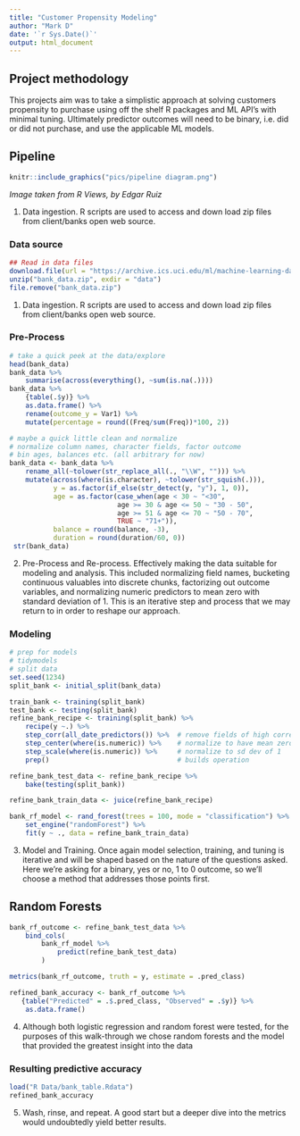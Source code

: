 ```yaml
---
title: "Customer Propensity Modeling"
author: "Mark D"
date: '`r Sys.Date()`'
output: html_document
---
```


## Project methodology  
This projects aim was to take a simplistic approach at solving customers propensity to purchase using off the shelf R packages and ML API's with minimal tuning.  Ultimately predictor outcomes will need to be binary, i.e. did or did not purchase, and use the applicable ML models.  

## Pipeline  

``` r
knitr::include_graphics("pics/pipeline diagram.png")
```

*Image taken from R Views, by Edgar Ruiz*  

1. Data ingestion.  R scripts are used to access and down load zip files from client/banks open web source.  

### Data source  
``` r
## Read in data files
download.file(url = "https://archive.ics.uci.edu/ml/machine-learning-databases/00222/bank.zip", "bank_data.zip", mode = "wb")
unzip("bank_data.zip", exdir = "data")
file.remove("bank_data.zip")
```
1. Data ingestion.  R scripts are used to access and down load zip files from client/banks open web source.  


### Pre-Process  
``` r
# take a quick peek at the data/explore
head(bank_data)
bank_data %>%
    summarise(across(everything(), ~sum(is.na(.))))
bank_data %>%
    {table(.$y)} %>%
    as.data.frame() %>%
    rename(outcome_y = Var1) %>%
    mutate(percentage = round((Freq/sum(Freq))*100, 2))

# maybe a quick little clean and normalize
# normalize column names, character fields, factor outcome 
# bin ages, balances etc. (all arbitrary for now)
bank_data <- bank_data %>%
    rename_all(~tolower(str_replace_all(., "\\W", ""))) %>%
    mutate(across(where(is.character), ~tolower(str_squish(.))),
           y = as.factor(if_else(str_detect(y, "y"), 1, 0)),
           age = as.factor(case_when(age < 30 ~ "<30",
                           age >= 30 & age <= 50 ~ "30 - 50",
                           age >= 51 & age <= 70 ~ "50 - 70",
                           TRUE ~ "71+")),
           balance = round(balance, -3),
           duration = round(duration/60, 0))
 str(bank_data)
```
2. Pre-Process and Re-process. Effectively making the data suitable for modeling and analysis. This included normalizing field names, bucketing continuous valuables into discrete chunks, factorizing out outcome variables, and normalizing numeric predictors to mean zero with standard deviation of 1.  This is an iterative step and process that we may return to in order to reshape our approach.  

### Modeling  
``` r
# prep for models
# tidymodels
# split data
set.seed(1234)
split_bank <- initial_split(bank_data)

train_bank <- training(split_bank)
test_bank <- testing(split_bank)
refine_bank_recipe <- training(split_bank) %>%
    recipe(y ~.) %>%
    step_corr(all_date_predictors()) %>%  # remove fields of high correlation
    step_center(where(is.numeric)) %>%    # normalize to have mean zero
    step_scale(where(is.numeric)) %>%     # normalize to sd dev of 1
    prep()                                # builds operation 

refine_bank_test_data <- refine_bank_recipe %>% 
    bake(testing(split_bank))

refine_bank_train_data <- juice(refine_bank_recipe)

bank_rf_model <- rand_forest(trees = 100, mode = "classification") %>%
    set_engine("randomForest") %>%
    fit(y ~ ., data = refine_bank_train_data)
```
3. Model and Training. Once again model selection, training, and tuning is iterative and will be shaped based on the nature of the questions asked. Here we're asking for a binary, yes or no, 1 to 0 outcome, so we'll choose a method that addresses those points first.  

## Random Forests  
``` r
bank_rf_outcome <- refine_bank_test_data %>%
    bind_cols( 
        bank_rf_model %>% 
            predict(refine_bank_test_data)
        ) 

metrics(bank_rf_outcome, truth = y, estimate = .pred_class)

refined_bank_accuracy <- bank_rf_outcome %>%
   {table("Predicted" = .$.pred_class, "Observed" = .$y)} %>%
    as.data.frame()
```

4. Although both logistic regression and random forest were tested, for the purposes of this walk-through we chose random forests and the model that provided the greatest insight into the data  

### Resulting predictive accuracy  
``` r
load("R Data/bank_table.Rdata")
refined_bank_accuracy
```
5. Wash, rinse, and repeat.  A good start but a deeper dive into the metrics would undoubtedly yield better results.  












